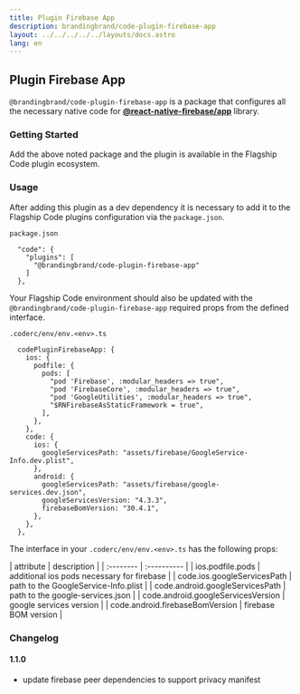 ```yaml
---
title: Plugin Firebase App
description: brandingbrand/code-plugin-firebase-app
layout: ../../../../../layouts/docs.astro
lang: en
---
```



## Plugin Firebase App

`@brandingbrand/code-plugin-firebase-app` is a package that configures all the necessary native code for [**@react-native-firebase/app**](https://github.com/invertase/react-native-firebase/tree/main/packages/app) library.

### Getting Started

<div class="flex w-full my-6">
  <CodeCopy args="yarn add -D @brandingbrand/code-plugin-firebase-app && yarn add @react-native-firebase/app@^15.7.0" />
</div>

Add the above noted package and the plugin is available in the Flagship Code plugin ecosystem.

### Usage

After adding this plugin as a dev dependency it is necessary to add it to the Flagship Code plugins configuration via the `package.json`.

`package.json`

```
  "code": {
    "plugins": [
      "@brandingbrand/code-plugin-firebase-app"
    ]
  },
```

Your Flagship Code environment should also be updated with the `@brandingbrand/code-plugin-firebase-app` required props from the defined interface.

`.coderc/env/env.<env>.ts`

```
  codePluginFirebaseApp: {
    ios: {
      podfile: {
        pods: [
          "pod 'Firebase', :modular_headers => true",
          "pod 'FirebaseCore', :modular_headers => true",
          "pod 'GoogleUtilities', :modular_headers => true",
          "$RNFirebaseAsStaticFramework = true",
        ],
      },
    },
    code: {
      ios: {
        googleServicesPath: "assets/firebase/GoogleService-Info.dev.plist",
      },
      android: {
        googleServicesPath: "assets/firebase/google-services.dev.json",
        googleServicesVersion: "4.3.3",
        firebaseBomVersion: "30.4.1",
      },
    },
  },
```

The interface in your `.coderc/env/env.<env>.ts` has the following props:

<div class="my-4 overflow-scroll">
  | attribute | description | | :-------- | :---------- | | ios.podfile.pods |
  additional ios pods necessary for firebase | | code.ios.googleServicesPath |
  path to the GoogleService-Info.plist | | code.android.googleServicesPath |
  path to the google-services.json | | code.android.googleServicesVersion |
  google services version | | code.android.firebaseBomVersion | firebase BOM
  version |
</div>

### Changelog

#### 1.1.0

- update firebase peer dependencies to support privacy manifest
